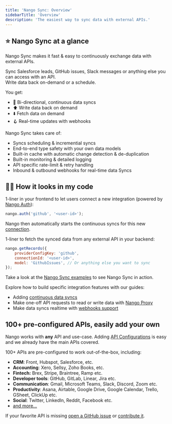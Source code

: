 ```yaml
---
title: 'Nango Sync: Overview'
sidebarTitle: 'Overview'
description: 'The easiest way to sync data with external APIs.'
---
```


## ⭐ Nango Sync at a glance

Nango Sync makes it fast & easy to continuously exchange data with external APIs.

Sync Salesforce leads, GitHub issues, Slack messages or anything else you can access with an API.  
Write data back on-demand or a schedule.

You get:

-   🔁 Bi-directional, continuous data syncs
-   ⬆️ Write data back on demand
-   ⬇️ Fetch data on demand
-   🪝 Real-time updates with webhooks

Nango Sync takes care of:

-   Syncs scheduling & incremential syncs
-   End-to-end type safety with your own data models
-   Built-in cache with automatic change detection & de-duplication
-   Built-in monitoring & detailed logging
-   API specific rate-limit & retry handling
-   Inbound & outbound webhooks for real-time data Syncs

## 👩‍💻 How it looks in my code

1-liner in your frontend to let users connect a new integration (powered by [Nango Auth](/nango-auth)):

```js
nango.auth('github', '<user-id>');
```

Nango then automatically starts the continuous syncs for this new [connection](/core-concepts#connections).

1-liner to fetch the synced data from any external API in your backend:

```js
nango.getRecords({
    providerConfigKey: 'github',
    connectionId: '<user-id>',
    model: 'GithubIssues', // Or anything else you want to sync
});
```

Take a look at the [Nango Sync examples](/nango-sync/examples) to see Nango Sync in action.

Explore how to build specific integration features with our guides:
- Adding [continuous data syncs](/nango-sync/guides/sync)
- Make one-off API requests to read or write data with [Nango Proxy](/nango-sync/guides/nango-proxy)
- Make data syncs realtime with [webhooks support](/nango-sync/guides/webhooks)

## 100+ pre-configured APIs, easily add your own

Nango works with **any** API and use-case. Adding [API Configurations](/core-concepts#api-configuration) is easy and we already have the main APIs covered.

100+ APIs are pre-configured to work out-of-the-box, including:

-   **CRM**: Front, Hubspot, Salesforce, etc.
-   **Accounting**: Xero, Sellsy, Zoho Books, etc.
-   **Fintech:** Brex, Stripe, Braintree, Ramp etc.
-   **Developer tools**: GitHub, GitLab, Linear, Jira etc.
-   **Communication**: Gmail, Microsoft Teams, Slack, Discord, Zoom etc.
-   **Productivity**: Asana, Airtable, Google Drive, Google Calendar, Trello,
    GSheet, ClickUp etc.
-   **Social**: Twitter, LinkedIn, Reddit, Facebook etc.
-   [and more...](https://nango.dev/integrations)

If your favorite API is missing
[open a GitHub issue](https://github.com/NangoHQ/nango/issues/new) or
[contribute it](/contribute).
